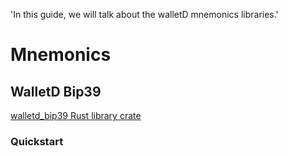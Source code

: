   'In this guide, we will talk about the walletD mnemonics libraries.'

# Mnemonics

## WalletD Bip39 

[walletd_bip39 Rust library crate](https://crates.io/crates/walletd_bip39)

### Quickstart


